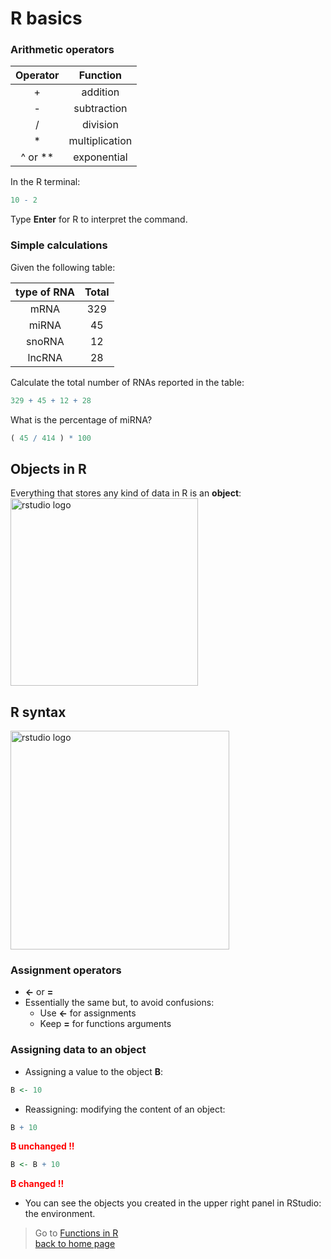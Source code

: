 # R basics

<h3>Arithmetic operators</h3>

| Operator  | Function      |
|:--------: |:-------------:|
|     +     | addition      |
|     -     | subtraction   |
|     /     | division      |
|     *     | multiplication|
|  ^ or **  | exponential   |

In the R terminal:
```r
10 - 2
```
Type **Enter** for R to interpret the command.

<h3>Simple calculations</h3>

Given the following table:

| type of RNA | Total   |
| :---------: |:-------:|
| mRNA        | 329     |
| miRNA       | 45      |
| snoRNA      | 12      |
| lncRNA      | 28      |


Calculate the total number of RNAs reported in the table:
```r
329 + 45 + 12 + 28
```
What is the percentage of miRNA?
```r
( 45 / 414 ) * 100
```

<h2>Objects in R</h2>

Everything that stores any kind of data in R is an **object**:
<img src="images/objects_box.png" alt="rstudio logo" width="300"/>

<h2>R syntax</h2>
<img src="images/rsyntax1.png" alt="rstudio logo" width="350"/>

<h3>Assignment operators</h3>
+ **<-** or **=**
+ Essentially the same but, to avoid confusions:
  + Use **<-** for assignments
  + Keep **=** for functions arguments

<h3>Assigning data to an object</h3>

* Assigning a value to the object **B**:
```r
B <- 10
```

* Reassigning: modifying the content of an object:
```r
B + 10
```

<span style="color:red">**B unchanged !!**</span><br>
```r
B <- B + 10
```

<span style="color:red">**B changed !!**</span><br>

* You can see the objects you created in the upper right panel in RStudio: the environment.

 > Go to [Functions in R](https://sbcrg.github.io/CRG_RIntroduction/functionsbasics)
<br>
> [back to home page](https://sbcrg.github.io/CRG_RIntroduction)

